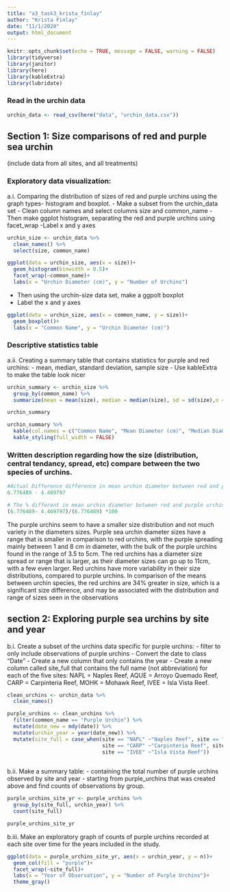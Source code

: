 ```yaml
---
title: "a3_task3_krista_finlay"
author: "Krista Finlay"
date: "11/1/2020"
output: html_document
---
```


```r
knitr::opts_chunk$set(echo = TRUE, message = FALSE, warning = FALSE)
library(tidyverse)
library(janitor)
library(here)
library(kableExtra)
library(lubridate)
```

### Read in the urchin data

```r
urchin_data <- read_csv(here("data", "urchin_data.csv"))
```

## Section 1: Size comparisons of red and purple sea urchin
(include data from all sites, and all treatments)

### Exploratory data visualization: 
a.i. Comparing the distribution of sizes of red and purple urchins using the graph types- histogram and boxplot.
- Make a subset from the urchin_data set
- Clean column names and select columns size and common_name
-Then make ggplot histogram, separating the red and purple urchins using facet_wrap
-Label x and y axes



```r
urchin_size <- urchin_data %>% 
  clean_names() %>% 
  select(size, common_name)

ggplot(data = urchin_size, aes(x = size))+
  geom_histogram(binwidth = 0.5)+
  facet_wrap(~common_name)+
  labs(x = "Urchin Diameter (cm)", y = "Number of Urchins")

```
 
- Then using the urchin-size data set, make a ggpolt boxplot
- Label the x and y axes

```r
ggplot(data = urchin_size, aes(x = common_name, y = size))+
  geom_boxplot()+
  labs(x = "Common Name", y = "Urchin Diameter (cm)")

```

### Descriptive statistics table
a.ii. Creating a summary table that contains statistics for purple and red urchins:
- mean, median, standard deviation, sample size
- Use kableExtra to make the table look nicer


```r
urchin_summary <- urchin_size %>% 
  group_by(common_name) %>% 
  summarize(mean = mean(size), median = median(size), sd = sd(size),n = n())

urchin_summary

urchin_summary %>% 
  kable(col.names = c("Common Name", "Mean Diameter (cm)", "Median Diameter (cm)", "Standard Deviation", "Sample Size (n)")) %>% 
  kable_styling(full_width = FALSE)
```

### Written description regarding how the size (distribution, central tendancy, spread, etc) compare between the two species of urchins.

```r
#Actual Difference difference in mean urchin diameter between red and purple urchin species
6.776489 - 4.469797

# The % different in mean urchin diameter between red and purple urchin species
(6.776489- 4.469797)/(6.776489) *100
```
The purple urchins seem to have a smaller size distribution and not much variety in the diameters sizes. Purple sea urchin diameter sizes have a range that is smaller in comparison to red urchins, with the purple spreading mainly between 1 and 8 cm in diameter, with the bulk of the purple urchins found in the range of 3.5 to 5cm. The red urchins has a diameter size spread or range that is larger, as their diameter sizes can go up to 11cm, with a few even larger. Red urchins have more variability in their size distributions, compared to purple urchins. In comparison of the means between urchin species, the red urchins are 34% greater in size, which is a significant size difference, and may be associated with the distribution and range of sizes seen in the observations

## section 2: Exploring purple sea urchins by site and year

b.i. Create a subset of the urchins data specific for purple urchins:
- filter to only include observations of purple urchins
- Convert the date to class "Date"
- Create a new column that only contains the year
- Create a new column called site_full that contains the full name (not abbreviation) for each of the five sites: 
NAPL = Naples Reef, AQUE = Arroyo Quemado Reef, CARP = Carpinteria Reef, MOHK = Mohawk Reef, IVEE = Isla Vista Reef.

```r
clean_urchins <- urchin_data %>% 
  clean_names()

purple_urchins <- clean_urchins %>% 
  filter(common_name == "Purple Urchin") %>% 
  mutate(date_new = mdy(date)) %>% 
  mutate(urchin_year = year(date_new)) %>% 
  mutate(site_full = case_when(site == "NAPL" ~"Naples Reef", site == "AQUE" ~"Arroyo Quemado Reef",
                               site == "CARP" ~"Carpinteria Reef", site == "MOHK" ~"Mohawk Reef",
                               site == "IVEE" ~"Isla Vista Reef"))
 
```


b.ii. Make a summary table:
- containing the total number of purple urchins observed by site and year
- starting from purple_urchins that was created above and find counts of observations by group. 


```r
purple_urchins_site_yr <- purple_urchins %>% 
  group_by(site_full, urchin_year) %>% 
  count(site_full)

purple_urchins_site_yr
```

b.iii. Make an exploratory graph of counts of purple urchins recorded at each site over time for the years included in the study.

```r
ggplot(data = purple_urchins_site_yr, aes(x = urchin_year, y = n))+
  geom_col(fill = "purple")+
  facet_wrap(~site_full)+
  labs(x = "Year of Observation", y = "Number of Purple Urchins")+
  theme_gray()
```

